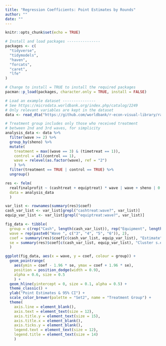 ```yaml
---
title: "Regression Coefficients: Point Estimates by Rounds"
author: ""
date: ""
---
```


```r
knitr::opts_chunk$set(echo = TRUE)
```

```r
# Install and load packages ---------------
packages <- c(
  "tidyverse",
  "tidymodels",
  "haven",
  "forcats",
  "caret",
  "lfe"
)

# Change to install = TRUE to install the required packages
pacman::p_load(packages, character.only = TRUE, install = FALSE)

# Load an example dataset ---------------
# See https://microdata.worldbank.org/index.php/catalog/2249
# Only relevant variables are kept in the dataset
data <- read_dta("https://github.com/worldbank/r-econ-visual-library/raw/master/Library/Data/ReplicationDataGhanaJDE_short.dta")

# Treatment group includes only those who received treatment 
# between 2nd and 3rd waves, for simplicity
analysis_data <- data %>%
  filter(wave >= 2) %>%
  group_by(sheno) %>%
  mutate(
    treatment = max((wave == 3) & (timetreat == 1)),
    control = all(control == 1),
    wave = relevel(as.factor(wave), ref = "2")
    ) %>%
  filter(treatment == TRUE | control == TRUE) %>%
  ungroup()

res <- felm(
  realfinalprofit ~ (cashtreat + equiptreat) * wave | wave + sheno | 0 | sheno, 
  data = analysis_data
  )

var_list <- rownames(summary(res)$coef)
cash_var_list <- var_list[grepl("cashtreat:wave?", var_list)]
equip_var_list <- var_list[grepl("equiptreat:wave?", var_list)]

fig_data <- tibble(
  group = c(rep("Cash", length(cash_var_list)), rep("Equipment", length(equip_var_list))),
  wave = rep(paste0("Wave ", c("3", "4", "5", "6")), 2),
  coef = summary(res)$coef[c(cash_var_list, equip_var_list), "Estimate"],
  se = summary(res)$coef[c(cash_var_list, equip_var_list), "Cluster s.e."]
  )

ggplot(fig_data, aes(x = wave, y = coef, colour = group)) + 
  geom_pointrange(
    aes(ymin = coef - 1.96 * se, ymax = coef + 1.96 * se), 
    position = position_dodge(width = 0.9),
    alpha = 0.6, size = 0.5
    ) +
  geom_hline(yintercept = 0, size = 0.1, alpha = 0.5) +
  theme_classic() +
  ylab("Point Estimates & 95% CI") +
  scale_color_brewer(palette = "Set2", name = "Treatment Group") +
  theme(
    axis.line = element_blank(),
    axis.text = element_text(size = 12),
    axis.title.y = element_text(size = 15),
    axis.title.x = element_blank(),
    axis.ticks.y = element_blank(),
    legend.text = element_text(size = 12),
    legend.title = element_text(size = 14)
    )

```
